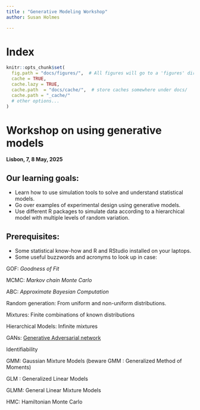 ```yaml
---
title : "Generative Modeling Workshop"
author: Susan Holmes

---
```




# Index


```r
knitr::opts_chunk$set(
  fig.path = "docs/figures/",  # All figures will go to a 'figures' directory
  cache = TRUE,
  cache.lazy = TRUE,
  cache.path  = "docs/cache/",  # store caches somewhere under docs/
  cache.path = "_cache/"
  # other options...
)
```

# Workshop on using generative models

 **Lisbon, 7, 8 May, 2025**


## Our learning goals:

 - Learn how to use simulation tools to solve and understand statistical models.
 - Go over examples of experimental design using generative models.  
 - Use different R packages to simulate data according to a hierarchical model with
 multiple levels of random variation.

## Prerequisites:

- Some statistical know-how and R and RStudio installed on your laptops.
- Some useful buzzwords and acronyms to look up in case: 

 GOF: *Goodness of Fit*
 
 MCMC: *Markov chain Monte Carlo*
 
 ABC: *Approximate Bayesian Computation*
 
 Random generation: From uniform and non-uniform distributions.
 
 Mixtures: Finite combinations of known distributions
 
 Hierarchical Models: Infinite mixtures
 
 GANs: [Generative Adversarial network](https://en.wikipedia.org/wiki/Generative_adversarial_network)
 
 Identifiability
 
 GMM: Gaussian Mixture Models (beware GMM : Generalized Method of Moments)
 
 GLM : Generalized Linear Models
 
 GLMM: General Linear Mixture Models
 
 HMC: Hamiltonian Monte Carlo
 
 
 


